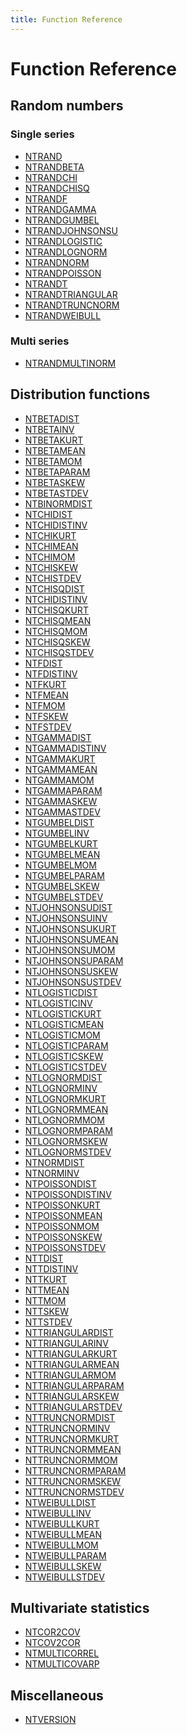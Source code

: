 ```yaml
---
title: Function Reference
---
```


# Function Reference

## Random numbers

### Single series

- [NTRAND](01-random-numbers/01-single-series/01-ntrand.mdx)
- [NTRANDBETA](01-random-numbers/01-single-series/02-ntrandbeta.mdx)
- [NTRANDCHI](01-random-numbers/01-single-series/03-ntrandchi.mdx)
- [NTRANDCHISQ](01-random-numbers/01-single-series/04-ntrandchisq.mdx)
- [NTRANDF](01-random-numbers/01-single-series/05-ntrandf.mdx)
- [NTRANDGAMMA](01-random-numbers/01-single-series/06-ntrandgamma.mdx)
- [NTRANDGUMBEL](01-random-numbers/01-single-series/07-ntrandgumbel.mdx)
- [NTRANDJOHNSONSU](01-random-numbers/01-single-series/08-ntrandjohnsonsu.mdx)
- [NTRANDLOGISTIC](01-random-numbers/01-single-series/09-ntrandlogistic.mdx)
- [NTRANDLOGNORM](01-random-numbers/01-single-series/10-ntrandlognorm.mdx)
- [NTRANDNORM](01-random-numbers/01-single-series/11-ntrandnorm.mdx)
- [NTRANDPOISSON](01-random-numbers/01-single-series/12-ntrandpoisson.mdx)
- [NTRANDT](01-random-numbers/01-single-series/13-ntrandt.mdx)
- [NTRANDTRIANGULAR](01-random-numbers/01-single-series/14-ntrandtriangular.mdx)
- [NTRANDTRUNCNORM](01-random-numbers/01-single-series/15-ntrandtruncnorm.mdx)
- [NTRANDWEIBULL](01-random-numbers/01-single-series/16-ntrandweibull.mdx)

### Multi series

- [NTRANDMULTINORM](01-random-numbers/02-multi-series/01-ntrandmultinorm.mdx)

## Distribution functions

- [NTBETADIST](02-distribution-functions/001-ntbetadist.mdx)
- [NTBETAINV](02-distribution-functions/002-ntbetainv.mdx)
- [NTBETAKURT](02-distribution-functions/003-ntbetakurt.mdx)
- [NTBETAMEAN](02-distribution-functions/004-ntbetamean.mdx)
- [NTBETAMOM](02-distribution-functions/005-ntbetamom.mdx)
- [NTBETAPARAM](02-distribution-functions/006-ntbetaparam.mdx)
- [NTBETASKEW](02-distribution-functions/007-ntbetaskew.mdx)
- [NTBETASTDEV](02-distribution-functions/008-ntbetastdev.mdx)
- [NTBINORMDIST](02-distribution-functions/009-ntbinormdist.mdx)
- [NTCHIDIST](02-distribution-functions/010-ntchidist.mdx)
- [NTCHIDISTINV](02-distribution-functions/011-ntchidistinv.mdx)
- [NTCHIKURT](02-distribution-functions/012-ntchikurt.mdx)
- [NTCHIMEAN](02-distribution-functions/013-ntchimean.mdx)
- [NTCHIMOM](02-distribution-functions/014-ntchimom.mdx)
- [NTCHISKEW](02-distribution-functions/015-ntchiskew.mdx)
- [NTCHISTDEV](02-distribution-functions/016-ntchistdev.mdx)
- [NTCHISQDIST](02-distribution-functions/017-ntchisqdist.mdx)
- [NTCHIDISTINV](02-distribution-functions/018-ntchisqinv.mdx)
- [NTCHISQKURT](02-distribution-functions/019-ntchisqkurt.mdx)
- [NTCHISQMEAN](02-distribution-functions/020-ntchisqmean.mdx)
- [NTCHISQMOM](02-distribution-functions/021-ntchisqmom.mdx)
- [NTCHISQSKEW](02-distribution-functions/022-ntchisqskew.mdx)
- [NTCHISQSTDEV](02-distribution-functions/023-ntchisqstdev.mdx)
- [NTFDIST](02-distribution-functions/024-ntfdist.mdx)
- [NTFDISTINV](02-distribution-functions/025-ntfdistinv.mdx)
- [NTFKURT](02-distribution-functions/026-ntfkurt.mdx)
- [NTFMEAN](02-distribution-functions/027-ntfmean.mdx)
- [NTFMOM](02-distribution-functions/028-ntfmom.mdx)
- [NTFSKEW](02-distribution-functions/029-ntfskew.mdx)
- [NTFSTDEV](02-distribution-functions/030-ntfstdev.mdx)
- [NTGAMMADIST](02-distribution-functions/031-ntgammadist.mdx)
- [NTGAMMADISTINV](02-distribution-functions/032-ntgammadistinv.mdx)
- [NTGAMMAKURT](02-distribution-functions/033-ntgammakurt.mdx)
- [NTGAMMAMEAN](02-distribution-functions/034-ntgammamean.mdx)
- [NTGAMMAMOM](02-distribution-functions/035-ntgammamom.mdx)
- [NTGAMMAPARAM](02-distribution-functions/036-ntgammaparam.mdx)
- [NTGAMMASKEW](02-distribution-functions/037-ntgammaskew.mdx)
- [NTGAMMASTDEV](02-distribution-functions/038-ntgammastdev.mdx)
- [NTGUMBELDIST](02-distribution-functions/039-ntgumbeldist.mdx)
- [NTGUMBELINV](02-distribution-functions/040-ntgumbelinv.mdx)
- [NTGUMBELKURT](02-distribution-functions/041-ntgumbelkurt.mdx)
- [NTGUMBELMEAN](02-distribution-functions/042-ntgumbelmean.mdx)
- [NTGUMBELMOM](02-distribution-functions/043-ntgumbelmom.mdx)
- [NTGUMBELPARAM](02-distribution-functions/044-ntgumbelparam.mdx)
- [NTGUMBELSKEW](02-distribution-functions/045-ntgumbelskew.mdx)
- [NTGUMBELSTDEV](02-distribution-functions/046-ntgumbelstdev.mdx)
- [NTJOHNSONSUDIST](02-distribution-functions/047-ntjohnsonsudist.mdx)
- [NTJOHNSONSUINV](02-distribution-functions/048-ntjohnsonsuinv.mdx)
- [NTJOHNSONSUKURT](02-distribution-functions/049-ntjohnsonsukurt.mdx)
- [NTJOHNSONSUMEAN](02-distribution-functions/050-ntjohnsonsumean.mdx)
- [NTJOHNSONSUMOM](02-distribution-functions/051-ntjohnsonsumom.mdx)
- [NTJOHNSONSUPARAM](02-distribution-functions/052-ntjohnsonsuparam.mdx)
- [NTJOHNSONSUSKEW](02-distribution-functions/053-ntjohnsonsuskew.mdx)
- [NTJOHNSONSUSTDEV](02-distribution-functions/054-ntjohnsonsustdev.mdx)
- [NTLOGISTICDIST](02-distribution-functions/055-ntlogisticdist.mdx)
- [NTLOGISTICINV](02-distribution-functions/056-ntlogisticinv.mdx)
- [NTLOGISTICKURT](02-distribution-functions/057-ntlogistickurt.mdx)
- [NTLOGISTICMEAN](02-distribution-functions/058-ntlogisticmean.mdx)
- [NTLOGISTICMOM](02-distribution-functions/059-ntlogisticmom.mdx)
- [NTLOGISTICPARAM](02-distribution-functions/060-ntlogisticparam.mdx)
- [NTLOGISTICSKEW](02-distribution-functions/061-ntlogisticskew.mdx)
- [NTLOGISTICSTDEV](02-distribution-functions/062-ntlogisticstdev.mdx)
- [NTLOGNORMDIST](02-distribution-functions/063-ntlognormdist.mdx)
- [NTLOGNORMINV](02-distribution-functions/064-ntlognorminv.mdx)
- [NTLOGNORMKURT](02-distribution-functions/065-ntlognormkurt.mdx)
- [NTLOGNORMMEAN](02-distribution-functions/066-ntlognormmean.mdx)
- [NTLOGNORMMOM](02-distribution-functions/067-ntlognormmom.mdx)
- [NTLOGNORMPARAM](02-distribution-functions/068-ntlognormparam.mdx)
- [NTLOGNORMSKEW](02-distribution-functions/069-ntlognormskew.mdx)
- [NTLOGNORMSTDEV](02-distribution-functions/070-ntlognormstdev.mdx)
- [NTNORMDIST](02-distribution-functions/071-ntnormdist.mdx)
- [NTNORMINV](02-distribution-functions/072-ntnorminv.mdx)
- [NTPOISSONDIST](02-distribution-functions/073-ntpoissondist.mdx)
- [NTPOISSONDISTINV](02-distribution-functions/074-ntpoissondistinv.mdx)
- [NTPOISSONKURT](02-distribution-functions/075-ntpoissonkurt.mdx)
- [NTPOISSONMEAN](02-distribution-functions/076-ntpoissonmean.mdx)
- [NTPOISSONMOM](02-distribution-functions/077-ntpoissonmom.mdx)
- [NTPOISSONSKEW](02-distribution-functions/078-ntpoissonskew.mdx)
- [NTPOISSONSTDEV](02-distribution-functions/079-ntpoissonstdev.mdx)
- [NTTDIST](02-distribution-functions/080-nttdist.mdx)
- [NTTDISTINV](02-distribution-functions/081-nttdistinv.mdx)
- [NTTKURT](02-distribution-functions/082-nttkurt.mdx)
- [NTTMEAN](02-distribution-functions/083-nttmean.mdx)
- [NTTMOM](02-distribution-functions/084-nttmom.mdx)
- [NTTSKEW](02-distribution-functions/085-nttskew.mdx)
- [NTTSTDEV](02-distribution-functions/086-nttstdev.mdx)
- [NTTRIANGULARDIST](02-distribution-functions/087-nttriangulardist.mdx)
- [NTTRIANGULARINV](02-distribution-functions/088-nttriangularinv.mdx)
- [NTTRIANGULARKURT](02-distribution-functions/089-nttriangularkurt.mdx)
- [NTTRIANGULARMEAN](02-distribution-functions/090-nttriangularmean.mdx)
- [NTTRIANGULARMOM](02-distribution-functions/091-nttriangularmom.mdx)
- [NTTRIANGULARPARAM](02-distribution-functions/092-nttriangularparam.mdx)
- [NTTRIANGULARSKEW](02-distribution-functions/093-nttriangularskew.mdx)
- [NTTRIANGULARSTDEV](02-distribution-functions/094-nttriangularstdev.mdx)
- [NTTRUNCNORMDIST](02-distribution-functions/095-nttruncnormdist.mdx)
- [NTTRUNCNORMINV](02-distribution-functions/096-nttruncnorminv.mdx)
- [NTTRUNCNORMKURT](02-distribution-functions/097-nttruncnormkurt.mdx)
- [NTTRUNCNORMMEAN](02-distribution-functions/098-nttruncnormmean.mdx)
- [NTTRUNCNORMMOM](02-distribution-functions/099-nttruncnormmom.mdx)
- [NTTRUNCNORMPARAM](02-distribution-functions/100-nttruncnormparam.mdx)
- [NTTRUNCNORMSKEW](02-distribution-functions/101-nttruncnormskew.mdx)
- [NTTRUNCNORMSTDEV](02-distribution-functions/102-nttruncnormstdev.mdx)
- [NTWEIBULLDIST](02-distribution-functions/103-ntweibulldist.mdx)
- [NTWEIBULLINV](02-distribution-functions/104-ntweibullinv.mdx)
- [NTWEIBULLKURT](02-distribution-functions/105-ntweibullkurt.mdx)
- [NTWEIBULLMEAN](02-distribution-functions/106-ntweibullmean.mdx)
- [NTWEIBULLMOM](02-distribution-functions/107-ntweibullmom.mdx)
- [NTWEIBULLPARAM](02-distribution-functions/108-ntweibullparam.mdx)
- [NTWEIBULLSKEW](02-distribution-functions/109-ntweibullskew.mdx)
- [NTWEIBULLSTDEV](02-distribution-functions/110-ntweibullstdev.mdx)

## Multivariate statistics

- [NTCOR2COV](03-multivariate-statistics/01-ntcor2cov.mdx)
- [NTCOV2COR](03-multivariate-statistics/02-ntcov2cor.mdx)
- [NTMULTICORREL](03-multivariate-statistics/03-ntmulticorrel.mdx)
- [NTMULTICOVARP](03-multivariate-statistics/04-ntmulticovarp.mdx)

## Miscellaneous

- [NTVERSION](04-miscellaneous/01-ntversion.mdx)
